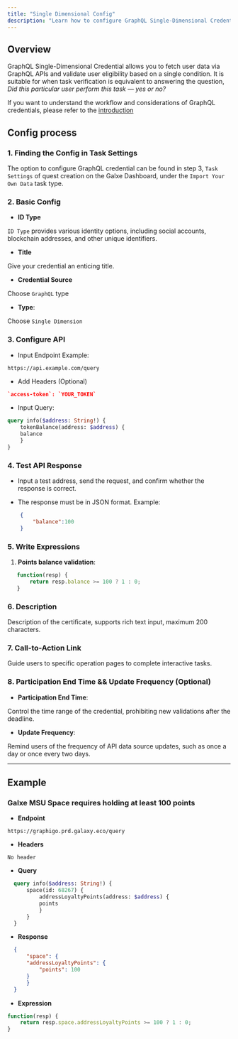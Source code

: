 ```yaml
---
title: "Single Dimensional Config"
description: "Learn how to configure GraphQL Single-Dimensional Credential"
---
```


## Overview

GraphQL Single-Dimensional Credential allows you to fetch user data via GraphQL APIs and validate user eligibility based on a single condition. It is suitable for  when task verification is equivalent to answering the question, *Did this particular user perform this task — yes or no?*

<Tip>If you want to understand the workflow and considerations of GraphQL credentials, please refer to the [introduction](/quest/credential-api/graphql-cred/introduction)</Tip>

## Config process

### 1. Finding the Config in Task Settings

The option to configure GraphQL credential can be found in step 3, `Task Settings` of quest creation on the Galxe Dashboard, under the `Import Your Own Data` task type.

### 2. Basic Config

* **ID Type**

`ID Type` provides various identity options, including social accounts, blockchain addresses, and other unique identifiers.

* **Title**

Give your credential an enticing title.

* **Credential Source**

Choose `GraphQL` type

* **Type**:

Choose `Single Dimension`

### 3. Configure API

* Input Endpoint Example:

```plaintext
https://api.example.com/query
```

* Add Headers (Optional)

```json
`access-token`: `YOUR_TOKEN`
```

* Input Query:

```graphql
query info($address: String!) {
    tokenBalance(address: $address) {
    balance
    }
}
```

### 4. Test API Response

* Input a test address, send the request, and confirm whether the response is correct.

* The response must be in JSON format. Example:

```json
    {
        "balance":100
    }
```

### 5. Write Expressions

1. **Points balance validation**:

```javascript
   function(resp) {
       return resp.balance >= 100 ? 1 : 0;
   }
```

### 6. Description

Description of the certificate, supports rich text input, maximum 200 characters.

### 7. Call-to-Action Link

Guide users to specific operation pages to complete interactive tasks.

### 8. Participation End Time && Update Frequency (Optional)

* **Participation End Time**:

Control the time range of the credential, prohibiting new validations after the deadline.

* **Update Frequency**:

Remind users of the frequency of API data source updates, such as once a day or once every two days.

***

## Example

### Galxe MSU Space requires holding at least 100 points

* **Endpoint**

```plaintext
https://graphigo.prd.galaxy.eco/query
```

* **Headers**

`No header`

* **Query**

```graphql
  query info($address: String!) {
      space(id: 68267) {
          addressLoyaltyPoints(address: $address) {
          points
          }
      }
  }
```

* **Response**

```json
  {
      "space": {
      "addressLoyaltyPoints": {
          "points": 100
      }
      }
  }
```

* **Expression**

```javascript
function(resp) {
    return resp.space.addressLoyaltyPoints >= 100 ? 1 : 0;
}
```